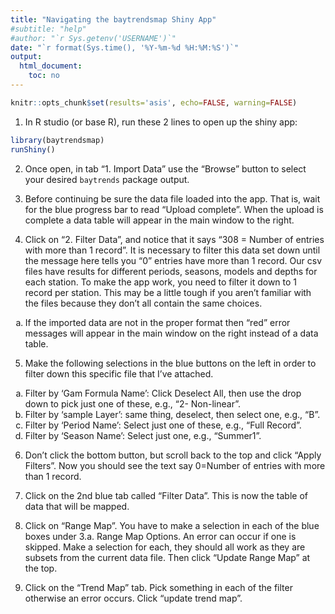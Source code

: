```yaml
---
title: "Navigating the baytrendsmap Shiny App"
#subtitle: "help"
#author: "`r Sys.getenv('USERNAME')`"
date: "`r format(Sys.time(), '%Y-%m-%d %H:%M:%S')`"
output:
  html_document:
    toc: no
---
```


```r
knitr::opts_chunk$set(results='asis', echo=FALSE, warning=FALSE)
```

1. In R studio (or base R), run these 2 lines to open up the shiny app:

```r
library(baytrendsmap)
runShiny()
```

2. Once open, in tab "1. Import Data" use the "Browse" button to select your desired `baytrends` package output.

3. Before continuing be sure the data file loaded into the app.  That is, wait for the blue progress bar to read "Upload complete".  When the upload is complete a data table will appear in the main window to the right.

4. Click on "2. Filter Data", and notice that it says "308 = Number of entries with more than 1 record". It is necessary to filter this data set down until the message here tells you "0" entries have more than 1 record. Our csv files have results for different periods, seasons, models and depths for each station. To make the app work, you need to filter it down to 1 record per station. This may be a little tough if you aren’t familiar with the files because they don’t all contain the same choices.

a) If the imported data are not in the proper format then "red" error messages will appear in the main window on the right instead of a data table.

5. Make the following selections in the blue buttons on the left in order to filter down this specific file that I’ve attached.
a) Filter by 'Gam Formula Name': Click Deselect All, then use the drop down to pick just one of these, e.g., "2- Non-linear".
b) Filter by 'sample Layer': same thing, deselect, then select one, e.g., "B".
c) Filter by 'Period Name': Select just one of these, e.g., "Full Record".
d) Filter by 'Season Name': Select just one, e.g., "Summer1".

6. Don’t click the bottom button, but scroll back to the top and click “Apply Filters”. Now you should see the text say 0=Number of entries with more than 1 record.

7. Click on the 2nd blue tab called “Filter Data”. This is now the table of data that will be mapped.

8. Click on “Range Map”. You have to make a selection in each of the blue boxes under 3.a. Range Map Options. An error can occur if one is skipped. Make a selection for each, they should all work as they are subsets from the current data file. Then click “Update Range Map” at the top.

9. Click on the “Trend Map” tab. Pick something in each of the filter otherwise an error occurs.  Click “update trend map”.